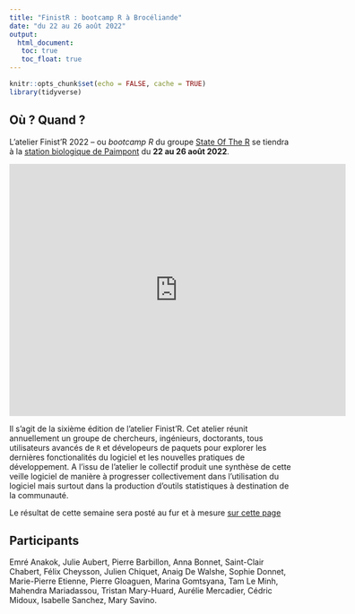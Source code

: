 ```yaml
---
title: "FinistR : bootcamp R à Brocéliande"
date: "du 22 au 26 août 2022"
output: 
  html_document:
   toc: true
   toc_float: true
---
```


```r
knitr::opts_chunk$set(echo = FALSE, cache = TRUE)
library(tidyverse)
```

## Où ? Quand ?

L'atelier Finist'R 2022 -- ou *bootcamp R* du groupe  [State Of The R](https://stateofther.github.io/)  se tiendra à la [station biologique de Paimpont](https://paimpont.univ-rennes1.fr/) du **22 au 26 août 2022**.

<iframe src="https://www.google.com/maps/place/Biology+Station+-+University+of+Rennes+1/@48.0034027,-2.3694398,11z/data=!4m5!3m4!1s0x480fb26a315ea6b5:0x1f048894aa81345b!8m2!3d48.0034027!4d-2.2293641" width="600" height="450" frameborder="0" style="border:0" allowfullscreen></iframe>



Il s'agit de la sixième édition de l'atelier Finist'R. Cet atelier réunit annuellement un groupe de chercheurs, ingénieurs, doctorants, tous utilisateurs avancés de `R` et dévelopeurs de paquets pour explorer les dernières fonctionalités du logiciel et les nouvelles pratiques de développement. A l'issu de l'atelier le collectif produit une synthèse de cette veille logiciel de manière à progresser collectivement dans l'utilisation du logiciel mais surtout dans la production d'outils statistiques à destination de la communauté.

Le résultat de cette semaine sera posté au fur et à mesure  [sur cette page](https://stateofther.github.io/finistR2022/index.html)

## Participants
Emré Anakok, Julie Aubert,  Pierre Barbillon, Anna Bonnet, Saint-Clair Chabert, Félix Cheysson, Julien Chiquet, Anaig De Walshe,  Sophie Donnet, Marie-Pierre Etienne, Pierre Gloaguen, Marina Gomtsyana,  Tam Le Minh, Mahendra Mariadassou, Tristan Mary-Huard, Aurélie Mercadier, Cédric Midoux, Isabelle Sanchez, Mary Savino.







